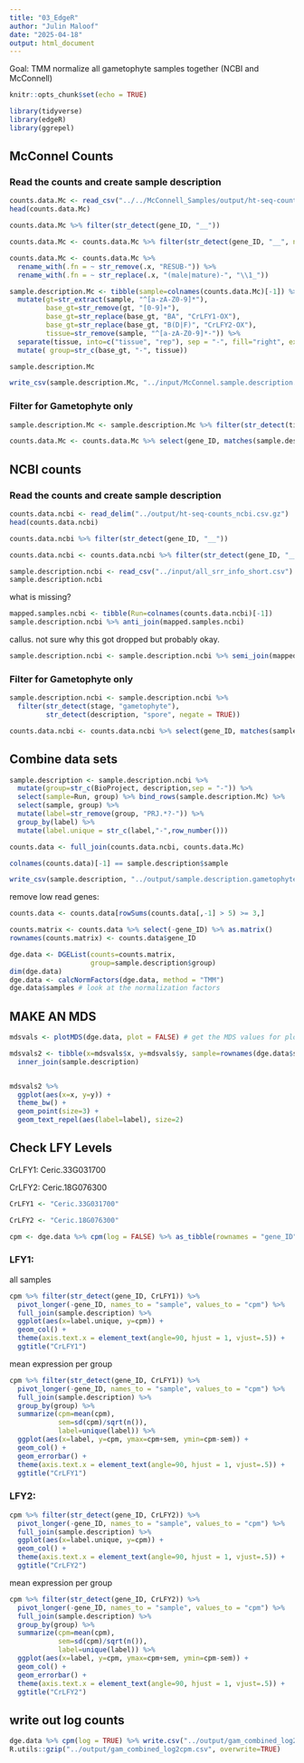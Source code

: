```yaml
---
title: "03_EdgeR"
author: "Julin Maloof"
date: "2025-04-18"
output: html_document
---
```


Goal: TMM normalize all gametophyte samples together (NCBI and McConnell)
```r
knitr::opts_chunk$set(echo = TRUE)
```

```r
library(tidyverse)
library(edgeR)
library(ggrepel)
```

## McConnel Counts

### Read the counts and create sample description
```r
counts.data.Mc <- read_csv("../../McConnell_Samples/output/ht-seq-counts-combined.csv.gz")
head(counts.data.Mc)
```

```r
counts.data.Mc %>% filter(str_detect(gene_ID, "__"))
```

```r
counts.data.Mc <- counts.data.Mc %>% filter(str_detect(gene_ID, "__", negate = TRUE))
```

```r
counts.data.Mc <- counts.data.Mc %>%
  rename_with(.fn = ~ str_remove(.x, "RESUB-")) %>%
  rename_with(.fn = ~ str_replace(.x, "(male|mature)-", "\\1_"))
```


```r
sample.description.Mc <- tibble(sample=colnames(counts.data.Mc)[-1]) %>%
  mutate(gt=str_extract(sample, "^[a-zA-Z0-9]*"),
         base_gt=str_remove(gt, "[0-9]+"),
         base_gt=str_replace(base_gt, "BA", "CrLFY1-OX"),
         base_gt=str_replace(base_gt, "B(D|F)", "CrLFY2-OX"),
         tissue=str_remove(sample, "^[a-zA-Z0-9]*-")) %>%
  separate(tissue, into=c("tissue", "rep"), sep = "-", fill="right", extra="merge") %>%
  mutate( group=str_c(base_gt, "-", tissue))

sample.description.Mc

write_csv(sample.description.Mc, "../input/McConnel.sample.description.Mc.csv")
```

### Filter for Gametophyte only

```r
sample.description.Mc <- sample.description.Mc %>% filter(str_detect(tissue, "gam|herm"))

counts.data.Mc <- counts.data.Mc %>% select(gene_ID, matches(sample.description.Mc$sample))
```

## NCBI counts

### Read the counts and create sample description
```r
counts.data.ncbi <- read_delim("../output/ht-seq-counts_ncbi.csv.gz")
head(counts.data.ncbi)
```

```r
counts.data.ncbi %>% filter(str_detect(gene_ID, "__"))
```

```r
counts.data.ncbi <- counts.data.ncbi %>% filter(str_detect(gene_ID, "__", negate = TRUE))
```


```r
sample.description.ncbi <- read_csv("../input/all_srr_info_short.csv")
sample.description.ncbi
```

what is missing?

```r
mapped.samples.ncbi <- tibble(Run=colnames(counts.data.ncbi)[-1])
sample.description.ncbi %>% anti_join(mapped.samples.ncbi)
```
callus.  not sure why this got dropped but probably okay.

```r
sample.description.ncbi <- sample.description.ncbi %>% semi_join(mapped.samples.ncbi)
```


### Filter for Gametophyte only

```r
sample.description.ncbi <- sample.description.ncbi %>% 
  filter(str_detect(stage, "gametophyte"),
         str_detect(description, "spore", negate = TRUE)) 

counts.data.ncbi <- counts.data.ncbi %>% select(gene_ID, matches(sample.description.ncbi$Run))
```

## Combine data sets


```r
sample.description <- sample.description.ncbi %>% 
  mutate(group=str_c(BioProject, description,sep = "-")) %>%
  select(sample=Run, group) %>% bind_rows(sample.description.Mc) %>%
  select(sample, group) %>%
  mutate(label=str_remove(group, "PRJ.*?-")) %>%
  group_by(label) %>%
  mutate(label.unique = str_c(label,"-",row_number()))

counts.data <- full_join(counts.data.ncbi, counts.data.Mc)

colnames(counts.data)[-1] == sample.description$sample

write_csv(sample.description, "../output/sample.description.gametophyte.all.csv")
```

remove low read genes:

```r
counts.data <- counts.data[rowSums(counts.data[,-1] > 5) >= 3,]
```

```r
counts.matrix <- counts.data %>% select(-gene_ID) %>% as.matrix()
rownames(counts.matrix) <- counts.data$gene_ID

dge.data <- DGEList(counts=counts.matrix, 
                    group=sample.description$group)
dim(dge.data) 
dge.data <- calcNormFactors(dge.data, method = "TMM")
dge.data$samples # look at the normalization factors
```


## MAKE AN MDS

```r
mdsvals <- plotMDS(dge.data, plot = FALSE) # get the MDS values for plotting
```


```r
mdsvals2 <- tibble(x=mdsvals$x, y=mdsvals$y, sample=rownames(dge.data$samples)) %>%
  inner_join(sample.description)


mdsvals2 %>% 
  ggplot(aes(x=x, y=y)) +
  theme_bw() +
  geom_point(size=3) +
  geom_text_repel(aes(label=label), size=2)
```

## Check LFY Levels

CrLFY1: Ceric.33G031700

CrLFY2: Ceric.18G076300

```r
CrLFY1 <- "Ceric.33G031700" 

CrLFY2 <- "Ceric.18G076300"
```


```r
cpm <- dge.data %>% cpm(log = FALSE) %>% as_tibble(rownames = "gene_ID")
```

### LFY1:

all samples
```r
cpm %>% filter(str_detect(gene_ID, CrLFY1)) %>%
  pivot_longer(-gene_ID, names_to = "sample", values_to = "cpm") %>%
  full_join(sample.description) %>%
  ggplot(aes(x=label.unique, y=cpm)) +
  geom_col() +
  theme(axis.text.x = element_text(angle=90, hjust = 1, vjust=.5)) +
  ggtitle("CrLFY1")
```
mean expression per group

```r
cpm %>% filter(str_detect(gene_ID, CrLFY1)) %>%
  pivot_longer(-gene_ID, names_to = "sample", values_to = "cpm") %>%
  full_join(sample.description) %>%
  group_by(group) %>%
  summarize(cpm=mean(cpm),
            sem=sd(cpm)/sqrt(n()),
            label=unique(label)) %>%
  ggplot(aes(x=label, y=cpm, ymax=cpm+sem, ymin=cpm-sem)) +
  geom_col() +
  geom_errorbar() +
  theme(axis.text.x = element_text(angle=90, hjust = 1, vjust=.5)) +
  ggtitle("CrLFY1")
```


### LFY2:

```r
cpm %>% filter(str_detect(gene_ID, CrLFY2)) %>%
  pivot_longer(-gene_ID, names_to = "sample", values_to = "cpm") %>%
  full_join(sample.description) %>%
  ggplot(aes(x=label.unique, y=cpm)) +
  geom_col() +
  theme(axis.text.x = element_text(angle=90, hjust = 1, vjust=.5)) +
  ggtitle("CrLFY2")
```
mean expression per group

```r
cpm %>% filter(str_detect(gene_ID, CrLFY2)) %>%
  pivot_longer(-gene_ID, names_to = "sample", values_to = "cpm") %>%
  full_join(sample.description) %>%
  group_by(group) %>%
  summarize(cpm=mean(cpm),
            sem=sd(cpm)/sqrt(n()),
            label=unique(label)) %>%
  ggplot(aes(x=label, y=cpm, ymax=cpm+sem, ymin=cpm-sem)) +
  geom_col() +
  geom_errorbar() +
  theme(axis.text.x = element_text(angle=90, hjust = 1, vjust=.5)) +
  ggtitle("CrLFY2")
```

## write out log counts

```r
dge.data %>% cpm(log = TRUE) %>% write.csv("../output/gam_combined_log2cpm.csv")
R.utils::gzip("../output/gam_combined_log2cpm.csv", overwrite=TRUE)
```

